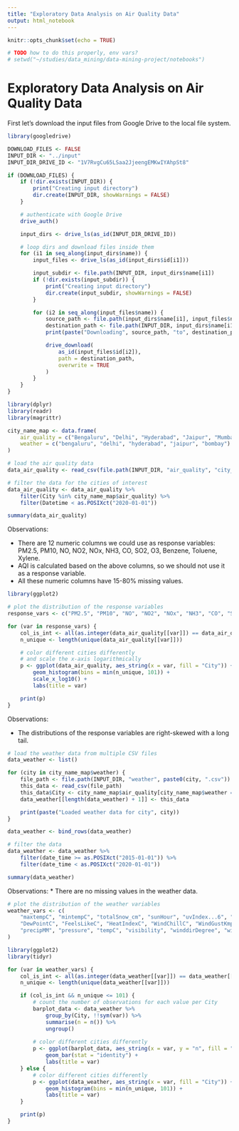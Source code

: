 ```yaml
---
title: "Exploratory Data Analysis on Air Quality Data"
output: html_notebook
---
```


```r
knitr::opts_chunk$set(echo = TRUE)

# TODO how to do this properly, env vars?
# setwd("~/studies/data_mining/data-mining-project/notebooks")
```

# Exploratory Data Analysis on Air Quality Data

First let's download the input files from Google Drive to the local file system.

```r
library(googledrive)

DOWNLOAD_FILES <- FALSE
INPUT_DIR <- "../input"
INPUT_DIR_DRIVE_ID <- "1V7RvgCu65LSaa2JjeengEMKwIYAhpSt8"

if (DOWNLOAD_FILES) {
    if (!dir.exists(INPUT_DIR)) {
        print("Creating input directory")
        dir.create(INPUT_DIR, showWarnings = FALSE)
    }

    # authenticate with Google Drive
    drive_auth()

    input_dirs <- drive_ls(as_id(INPUT_DIR_DRIVE_ID))

    # loop dirs and download files inside them
    for (i1 in seq_along(input_dirs$name)) {
        input_files <- drive_ls(as_id(input_dirs$id[i1]))

        input_subdir <- file.path(INPUT_DIR, input_dirs$name[i1])
        if (!dir.exists(input_subdir)) {
            print("Creating input directory")
            dir.create(input_subdir, showWarnings = FALSE)
        }

        for (i2 in seq_along(input_files$name)) {
            source_path <- file.path(input_dirs$name[i1], input_files$name[i2])
            destination_path <- file.path(INPUT_DIR, input_dirs$name[i1], input_files$name[i2])
            print(paste("Downloading", source_path, "to", destination_path))

            drive_download(
                as_id(input_files$id[i2]),
                path = destination_path,
                overwrite = TRUE
            )
        }
    }
}
```

```r
library(dplyr)
library(readr)
library(magrittr)

city_name_map <- data.frame(
    air_quality = c("Bengaluru", "Delhi", "Hyderabad", "Jaipur", "Mumbai"),
    weather = c("bengaluru", "delhi", "hyderabad", "jaipur", "bombay")
)

# load the air quality data
data_air_quality <- read_csv(file.path(INPUT_DIR, "air_quality", "city_hour.csv"))

# filter the data for the cities of interest
data_air_quality <- data_air_quality %>%
    filter(City %in% city_name_map$air_quality) %>%
    filter(Datetime < as.POSIXct("2020-01-01"))

summary(data_air_quality)
```

Observations:

* There are 12 numeric columns we could use as response variables: PM2.5, PM10, NO, NO2, NOx, NH3, CO, SO2, O3, Benzene, Toluene, Xylene.
* AQI is calculated based on the above columns, so we should not use it as a response variable.
* All these numeric columns have 15-80% missing values.

```r
library(ggplot2)

# plot the distribution of the response variables
response_vars <- c("PM2.5", "PM10", "NO", "NO2", "NOx", "NH3", "CO", "SO2", "O3", "Benzene", "Toluene", "Xylene")

for (var in response_vars) {
    col_is_int <- all(as.integer(data_air_quality[[var]]) == data_air_quality[[var]])
    n_unique <- length(unique(data_air_quality[[var]]))

    # color different cities differently
    # and scale the x-axis logarithmically
    p <- ggplot(data_air_quality, aes_string(x = var, fill = "City")) +
        geom_histogram(bins = min(n_unique, 101)) +
        scale_x_log10() +
        labs(title = var)

    print(p)
}
```

Observations:

* The distributions of the response variables are right-skewed with a long tail.

```r
# load the weather data from multiple CSV files
data_weather <- list()

for (city in city_name_map$weather) {
    file_path <- file.path(INPUT_DIR, "weather", paste0(city, ".csv"))
    this_data <- read_csv(file_path)
    this_data$City <- city_name_map$air_quality[city_name_map$weather == city]
    data_weather[[length(data_weather) + 1]] <- this_data

    print(paste("Loaded weather data for city", city))
}

data_weather <- bind_rows(data_weather)

# filter the data
data_weather <- data_weather %>%
    filter(date_time >= as.POSIXct("2015-01-01")) %>%
    filter(date_time < as.POSIXct("2020-01-01"))

summary(data_weather)
```

Observations:
* There are no missing values in the weather data.

```r
# plot the distribution of the weather variables
weather_vars <- c(
    "maxtempC", "mintempC", "totalSnow_cm", "sunHour", "uvIndex...6", "uvIndex...7", "moon_illumination",
    "DewPointC", "FeelsLikeC", "HeatIndexC", "WindChillC", "WindGustKmph", "cloudcover", "humidity",
    "precipMM", "pressure", "tempC", "visibility", "winddirDegree", "windspeedKmph"
)

library(ggplot2)
library(tidyr)

for (var in weather_vars) {
    col_is_int <- all(as.integer(data_weather[[var]]) == data_weather[[var]])
    n_unique <- length(unique(data_weather[[var]]))

    if (col_is_int && n_unique <= 101) {
        # count the number of observations for each value per City
        barplot_data <- data_weather %>%
            group_by(City, !!sym(var)) %>%
            summarise(n = n()) %>%
            ungroup()
        
        # color different cities differently
        p <- ggplot(barplot_data, aes_string(x = var, y = "n", fill = "City")) +
            geom_bar(stat = "identity") +
            labs(title = var)
    } else {
        # color different cities differently
        p <- ggplot(data_weather, aes_string(x = var, fill = "City")) +
            geom_histogram(bins = min(n_unique, 101)) +
            labs(title = var)
    }

    print(p)
}
```
